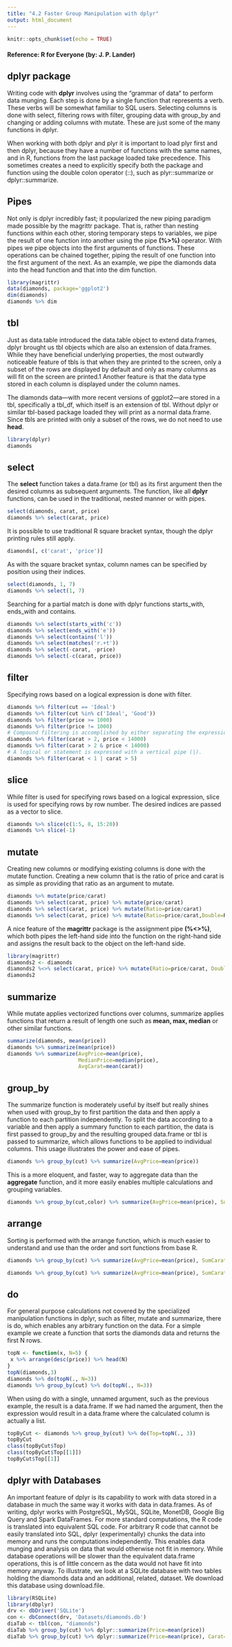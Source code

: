 ```yaml
---
title: "4.2 Faster Group Manipulation with dplyr"
output: html_document
---
```


```r
knitr::opts_chunk$set(echo = TRUE)
```
#### Reference: R for Everyone (by: J. P. Lander)

## dplyr package
Writing code with **dplyr** involves using the “grammar of data“ to perform data munging. Each step is done by a single function that represents a verb. These verbs will be somewhat familiar to SQL users. Selecting columns is done with select, filtering rows with filter, grouping data with group_by and changing or adding columns with mutate. These are just some of the many functions in dplyr.

When working with both dplyr and plyr it is important to load plyr first and then dplyr, because they have a number of functions with the same names, and in R, functions from the last package loaded take precedence. This sometimes creates a need to explicitly specify both the package and function using the double colon operator (::), such as
plyr::summarize or dplyr::summarize.

## Pipes 
Not only is dplyr incredibly fast; it popularized the new piping paradigm made possible by the magrittr package. That is, rather than nesting functions within each other, storing temporary steps to variables, we pipe the result of one function into another using the
pipe **(%>%)** operator. With pipes we pipe objects into the first arguments of functions. These operations can be chained together, piping the result of one function into the first argument of the next.
As an example, we pipe the diamonds data into the head function and that into the dim function.
```r
library(magrittr)
data(diamonds, package='ggplot2')
dim(diamonds)
diamonds %>% dim
```

## tbl
Just as data.table introduced the data.table object to extend data.frames, dplyr brought us tbl objects which are also an extension of data.frames. While they have beneficial underlying properties, the most outwardly noticeable feature of tbls is that when they are printed to the screen, only a subset of the rows are displayed by default and only as many columns as will fit on the screen are printed.1 Another feature is that the data type stored in each column is displayed under the column names.

The diamonds data—with more recent versions of ggplot2—are stored in a tbl, specifically a tbl_df, which itself is an extension of tbl. Without dplyr or similar tbl-based package loaded they will print as a normal data.frame. Since tbls are printed with only a subset of the rows, we do not need to use **head**.
```r
library(dplyr)
diamonds
```

## select
The **select** function takes a data.frame (or tbl) as its first argument then the desired columns as subsequent arguments. The function, like all **dplyr** functions, can be used in the traditional, nested manner or with pipes.
```r
select(diamonds, carat, price)
diamonds %>% select(carat, price)
```

It is possible to use traditional R square bracket syntax, though the dplyr printing rules still apply.

```r
diamonds[, c('carat', 'price')]
```

As with the square bracket syntax, column names can be specified by position using their indices.
```r
select(diamonds, 1, 7)
diamonds %>% select(1, 7)
```

Searching for a partial match is done with dplyr functions starts_with, ends_with and contains.
```r
diamonds %>% select(starts_with('c'))
diamonds %>% select(ends_with('e'))
diamonds %>% select(contains('l'))
diamonds %>% select(matches('r.+t'))
diamonds %>% select(-carat, -price)
diamonds %>% select(-c(carat, price))
```

## filter
Specifying rows based on a logical expression is done with filter.
```r
diamonds %>% filter(cut == 'Ideal')
diamonds %>% filter(cut %in% c('Ideal', 'Good'))
diamonds %>% filter(price >= 1000)
diamonds %>% filter(price != 1000)
# Compound filtering is accomplished by either separating the expressions with a comma (,) or an ampersand (&).
diamonds %>% filter(carat > 2, price < 14000)
diamonds %>% filter(carat > 2 & price < 14000)
# A logical or statement is expressed with a vertical pipe (|).
diamonds %>% filter(carat < 1 | carat > 5)
```

## slice
While filter is used for specifying rows based on a logical expression, slice is used for specifying rows by row number. The desired indices are passed as a vector to slice.
```r
diamonds %>% slice(c(1:5, 8, 15:20))
diamonds %>% slice(-1)
```

## mutate
Creating new columns or modifying existing columns is done with the mutate function. Creating a new column that is the ratio of price and carat is as simple as providing that ratio as an argument to mutate.
```r
diamonds %>% mutate(price/carat)
diamonds %>% select(carat, price) %>% mutate(price/carat)
diamonds %>% select(carat, price) %>% mutate(Ratio=price/carat)
diamonds %>% select(carat, price) %>% mutate(Ratio=price/carat,Double=Ratio*2)
```

A nice feature of the **magrittr** package is the assignment pipe **(%<>%)**, which both pipes the left-hand side into the function on the right-hand side and assigns the result back to the object on the left-hand side.
```r
library(magrittr)
diamonds2 <- diamonds
diamonds2 %<>% select(carat, price) %>% mutate(Ratio=price/carat, Double=Ratio*2)
diamonds2
```

## summarize
While mutate applies vectorized functions over columns, summarize applies functions that return a result of length one such as **mean, max, median** or other similar functions. 
```r
summarize(diamonds, mean(price))
diamonds %>% summarize(mean(price))
diamonds %>% summarize(AvgPrice=mean(price),
                       MedianPrice=median(price),
                       AvgCarat=mean(carat))
```

## group_by
The summarize function is moderately useful by itself but really shines when used with group_by to first partition the data and then apply a function to each partition independently. To split the data according to a variable and then apply a summary function
to each partition, the data is first passed to group_by and the resulting grouped data.frame or tbl is passed to summarize, which allows functions to be applied to individual columns. This usage illustrates the power and ease of pipes.

```r
diamonds %>% group_by(cut) %>% summarize(AvgPrice=mean(price))
```

This is a more eloquent, and faster, way to aggregate data than the **aggregate** function, and it more easily enables multiple calculations and grouping variables.
```r
diamonds %>% group_by(cut,color) %>% summarize(AvgPrice=mean(price), SumCarat=sum(carat))
```

## arrange
Sorting is performed with the arrange function, which is much easier to understand and use than the order and sort functions from base R.
```r
diamonds %>% group_by(cut) %>% summarize(AvgPrice=mean(price), SumCarat=sum(carat)) %>% arrange(AvgPrice)

diamonds %>% group_by(cut) %>% summarize(AvgPrice=mean(price), SumCarat=sum(carat)) %>% arrange(desc(AvgPrice))
```

## do
For general purpose calculations not covered by the specialized manipulation functions in dplyr, such as filter, mutate and summarize, there is do, which enables any arbitrary
function on the data. For a simple example we create a function that sorts the diamonds data and returns the first N rows.
```r
topN <- function(x, N=5) {
 x %>% arrange(desc(price)) %>% head(N)
}
topN(diamonds,3)
diamonds %>% do(topN(., N=3))
diamonds %>% group_by(cut) %>% do(topN(., N=3))
```

When using do with a single, unnamed argument, such as the previous example, the result is a data.frame. If we had named the argument, then the expression would result in a data.frame where the calculated column is actually a list.

```r
topByCut <- diamonds %>% group_by(cut) %>% do(Top=topN(., 3))
topByCut
class(topByCut$Top)
class(topByCut$Top[[1]])
topByCut$Top[[1]]
```

## dplyr with Databases
An important feature of dplyr is its capability to work with data stored in a database in much the same way it works with data in data.frames. As of writing, dplyr works with PostgreSQL, MySQL, SQLite, MonetDB, Google Big Query and Spark DataFrames.
For more standard computations, the R code is translated into equivalent SQL code. For arbitrary R code that cannot be easily translated into SQL, dplyr (experimentally) chunks the data into memory and runs the computations independently. This enables data
munging and analysis on data that would otherwise not fit in memory. While database operations will be slower than the equivalent data.frame operations, this is of little concern as the data would not have fit into memory anyway. To illustrate, we look at a SQLite database with two tables holding the diamonds data and an additional, related, dataset. We download this database using download.file.

```r
library(RSQLite)
library(dbplyr)
drv <- dbDriver('SQLite')
con <- dbConnect(drv, 'Datasets/diamonds.db')
diaTab <- tbl(con, "diamonds")
diaTab %>% group_by(cut) %>% dplyr::summarize(Price=mean(price))
diaTab %>% group_by(cut) %>% dplyr::summarize(Price=mean(price), Carat=mean(Carat))
```